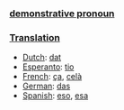 ===[[demonstrative pronoun]]===

===[[Translation]]===

*[[Dutch]]: [[dat]]
*[[Esperanto]]: [[tio]]
*[[French]]: [[ça]], [[celà]]
*[[German]]: [[das]]
*[[Spanish]]: [[eso]], [[esa]]